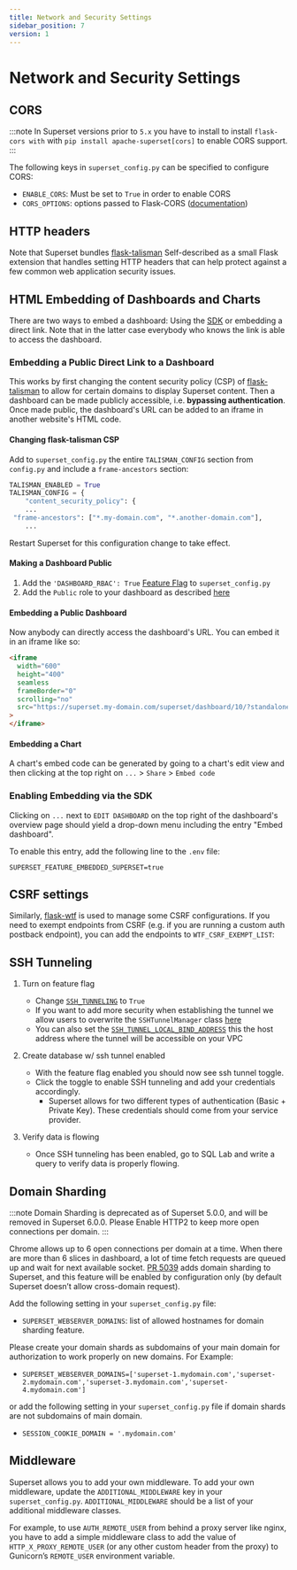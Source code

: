 ```yaml
---
title: Network and Security Settings
sidebar_position: 7
version: 1
---
```


# Network and Security Settings

## CORS


:::note
In Superset versions prior to `5.x` you have to install to install `flask-cors with` with `pip install apache-superset[cors]` to enable CORS support.
:::


The following keys in `superset_config.py` can be specified to configure CORS:

- `ENABLE_CORS`: Must be set to `True` in order to enable CORS
- `CORS_OPTIONS`: options passed to Flask-CORS
  ([documentation](https://flask-cors.readthedocs.io/en/latest/api.html#extension))

## HTTP headers

Note that Superset bundles [flask-talisman](https://pypi.org/project/talisman/)
Self-described as a small Flask extension that handles setting HTTP headers that can help
protect against a few common web application security issues.

## HTML Embedding of Dashboards and Charts

There are two ways to embed a dashboard: Using the [SDK](https://www.npmjs.com/package/@superset-ui/embedded-sdk) or embedding a direct link. Note that in the latter case everybody who knows the link is able to access the dashboard.

### Embedding a Public Direct Link to a Dashboard

This works by first changing the content security policy (CSP) of [flask-talisman](https://github.com/GoogleCloudPlatform/flask-talisman) to allow for certain domains to display Superset content. Then a dashboard can be made publicly accessible, i.e. **bypassing authentication**. Once made public, the dashboard's URL can be added to an iframe in another website's HTML code.

#### Changing flask-talisman CSP

Add to `superset_config.py` the entire `TALISMAN_CONFIG` section from `config.py` and include a `frame-ancestors` section:

```python
TALISMAN_ENABLED = True
TALISMAN_CONFIG = {
    "content_security_policy": {
    ...
 "frame-ancestors": ["*.my-domain.com", "*.another-domain.com"],
    ...
```

Restart Superset for this configuration change to take effect.

#### Making a Dashboard Public

1. Add the `'DASHBOARD_RBAC': True` [Feature Flag](https://github.com/apache/superset/blob/master/RESOURCES/FEATURE_FLAGS.md) to `superset_config.py`
2. Add the `Public` role to your dashboard as described [here](https://superset.apache.org/docs/using-superset/creating-your-first-dashboard/#manage-access-to-dashboards)

#### Embedding a Public Dashboard

Now anybody can directly access the dashboard's URL. You can embed it in an iframe like so:

```html
<iframe
  width="600"
  height="400"
  seamless
  frameBorder="0"
  scrolling="no"
  src="https://superset.my-domain.com/superset/dashboard/10/?standalone=1&height=400"
>
</iframe>
```

#### Embedding a Chart

A chart's embed code can be generated by going to a chart's edit view and then clicking at the top right on `...` > `Share` > `Embed code`

### Enabling Embedding via the SDK

Clicking on `...` next to `EDIT DASHBOARD` on the top right of the dashboard's overview page should yield a drop-down menu including the entry "Embed dashboard".

To enable this entry, add the following line to the `.env` file:

```text
SUPERSET_FEATURE_EMBEDDED_SUPERSET=true
```

## CSRF settings

Similarly, [flask-wtf](https://flask-wtf.readthedocs.io/en/0.15.x/config/) is used to manage
some CSRF configurations. If you need to exempt endpoints from CSRF (e.g. if you are
running a custom auth postback endpoint), you can add the endpoints to `WTF_CSRF_EXEMPT_LIST`:

## SSH Tunneling

1. Turn on feature flag
    - Change [`SSH_TUNNELING`](https://github.com/apache/superset/blob/eb8386e3f0647df6d1bbde8b42073850796cc16f/superset/config.py#L489) to `True`
    - If you want to add more security when establishing the tunnel we allow users to overwrite the `SSHTunnelManager` class [here](https://github.com/apache/superset/blob/eb8386e3f0647df6d1bbde8b42073850796cc16f/superset/config.py#L507)
    - You can also set the [`SSH_TUNNEL_LOCAL_BIND_ADDRESS`](https://github.com/apache/superset/blob/eb8386e3f0647df6d1bbde8b42073850796cc16f/superset/config.py#L508) this the host address where the tunnel will be accessible on your VPC

2. Create database w/ ssh tunnel enabled
    - With the feature flag enabled you should now see ssh tunnel toggle.
    - Click the toggle to enable SSH tunneling and add your credentials accordingly.
        - Superset allows for two different types of authentication (Basic + Private Key). These credentials should come from your service provider.

3. Verify data is flowing
    - Once SSH tunneling has been enabled, go to SQL Lab and write a query to verify data is properly flowing.

## Domain Sharding

:::note
Domain Sharding is deprecated as of Superset 5.0.0, and will be removed in Superset 6.0.0. Please Enable HTTP2 to keep more open connections per domain.
:::

Chrome allows up to 6 open connections per domain at a time. When there are more than 6 slices in
dashboard, a lot of time fetch requests are queued up and wait for next available socket.
[PR 5039](https://github.com/apache/superset/pull/5039) adds domain sharding to Superset,
and this feature will be enabled by configuration only (by default Superset doesn’t allow
cross-domain request).

Add the following setting in your `superset_config.py` file:

- `SUPERSET_WEBSERVER_DOMAINS`: list of allowed hostnames for domain sharding feature.

Please create your domain shards as subdomains of your main domain for authorization to
work properly on new domains. For Example:

- `SUPERSET_WEBSERVER_DOMAINS=['superset-1.mydomain.com','superset-2.mydomain.com','superset-3.mydomain.com','superset-4.mydomain.com']`

or add the following setting in your `superset_config.py` file if domain shards are not subdomains of main domain.

- `SESSION_COOKIE_DOMAIN = '.mydomain.com'`

## Middleware

Superset allows you to add your own middleware. To add your own middleware, update the
`ADDITIONAL_MIDDLEWARE` key in your `superset_config.py`. `ADDITIONAL_MIDDLEWARE` should be a list
of your additional middleware classes.

For example, to use `AUTH_REMOTE_USER` from behind a proxy server like nginx, you have to add a
simple middleware class to add the value of `HTTP_X_PROXY_REMOTE_USER` (or any other custom header
from the proxy) to Gunicorn’s `REMOTE_USER` environment variable.
